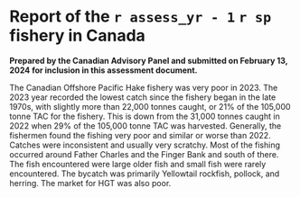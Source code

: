 \newpage

\rfoot{Canadian fishery report}

# Report of the `r assess_yr - 1` `r sp` fishery in Canada {#sec:app-canada-fishery-report}

**Prepared by the Canadian Advisory Panel and submitted on February 13, 2024
for inclusion in this assessment document.**

The Canadian Offshore Pacific Hake fishery was very poor in 2023. The 2023
year recorded the lowest catch since the fishery began in the late 1970s,
with slightly more than 22,000 tonnes caught, or 21% of the 105,000 tonne
TAC for the fishery. This is down from the 31,000 tonnes caught in 2022
when 29% of the 105,000 tonne TAC was harvested. Generally, the fishermen
found the fishing very poor and similar or worse than 2022. Catches were
inconsistent and usually very scratchy. Most of the fishing occurred around
Father Charles and the Finger Bank and south of there. The fish encountered
were large older fish and small fish were rarely encountered. The bycatch was
primarily Yellowtail rockfish, pollock, and herring. The market for HGT was
also poor.

\clearpage
